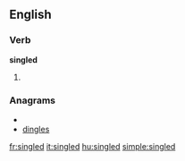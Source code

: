 
==English==

===Verb===
'''singled'''

# {{past of|[[single]]}}

===Anagrams===
* {{alphagram|degilns}}
* [[dingles#English|dingles]]

[[fr:singled]]
[[it:singled]]
[[hu:singled]]
[[simple:singled]]